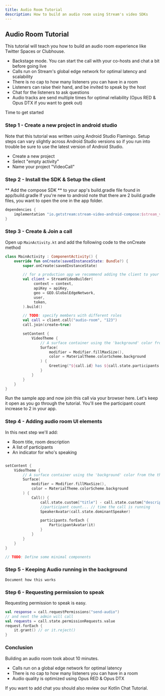 ```yaml
---
title: Audio Room Tutorial
description: How to build an audio room using Stream's video SDKs
---
```


## Audio Room Tutorial

This tutorial will teach you how to build an audio room experience like Twitter Spaces or Clubhouse.

* Backstage mode. You can start the call with your co-hosts and chat a bit before going live
* Calls run on Stream's global edge network for optimal latency and scalability
* There is no cap to how many listeners you can have in a room
* Listeners can raise their hand, and be invited to speak by the host
* Chat for the listeners to ask questions
* Audio tracks are send multiple times for optimal reliability (Opus RED & Opus DTX if you want to geek out)

Time to get started

### Step 1 - Create a new project in android studio

Note that this tutorial was written using Android Studio Flamingo.
Setup steps can vary slightly across Android Studio versions so if you run into trouble be sure to use the latest version of Android Studio.

* Create a new project
* Select "empty activity"
* Name your project "VideoCall"

### Step 2 - Install the SDK & Setup the client

** Add the compose SDK ** to your app's build.gradle file found in app/build.gradle
If you're new to android note that there are 2 build.gradle files, you want to open the one in the app folder.

```groovy
dependencies {
    implementation "io.getstream:stream-video-android-compose:$stream_version"
}
```

### Step 3 - Create & Join a call

Open up `MainActivity.kt` and add the following code to the onCreate method

```kotlin
class MainActivity : ComponentActivity() {
    override fun onCreate(savedInstanceState: Bundle?) {
        super.onCreate(savedInstanceState)

        // for a production app we recommend adding the client to your Application class
        val client = StreamVideoBuilder(
             context = context,
             apiKey = apiKey,
             geo = GEO.GlobalEdgeNetwork,
             user,
             token,
        ).build()

        // TODO: specify members with different roles
        val call = client.call("audio-room", "123")
        call.join(create=true)

        setContent {
            VideoTheme {
                // A surface container using the 'background' color from the theme
                Surface(
                    modifier = Modifier.fillMaxSize(),
                    color = MaterialTheme.colorScheme.background
                ) {
                    Greeting("${call.id} has ${call.state.participants.value.size} participants")
                }
            }
        }
    }
}
```

Run the sample app and now join this call via your browser here. Let's keep it open as you go through the tutorial.
You'll see the participant count increase to 2 in your app.

### Step 4 - Adding audio room UI elements

In this next step we'll add:

* Room title, room description
* A list of participants
* An indicator for who's speaking


```kotlin

setContent {
    VideoTheme {
        // A surface container using the 'background' color from the theme
        Surface(
            modifier = Modifier.fillMaxSize(),
            color = MaterialTheme.colorScheme.background
        ) {
            Call() {
                call.state.custom["title"] - call.state.custom["description"]
                //participant count... // time the call is running
                SpeakerAvatar(call.state.dominantSpeaker)

                participants.forEach {
                    ParticipantAvatar(it)
                }
            }
        }
    }
}

// TODO: Define some minimal components

```

### Step 5 - Keeping Audio running in the background

```
Document how this works
```

### Step 6 - Requesting permission to speak

Requesting permission to speak is easy.

```kotlin
val response = call.requestPermissions("send-audio")
// and next the admin will call
val requests = call.state.permissionRequests.value
request.forEach {
    it.grant() // or it.reject()
}
```

### Conclusion

Building an audio room took about 10 minutes.

* Calls run on a global edge network for optimal latency
* There is no cap to how many listeners you can have in a room
* Audio quality is optimized using Opus RED & Opus DTX

If you want to add chat you should also review our Kotlin Chat Tutorial.


